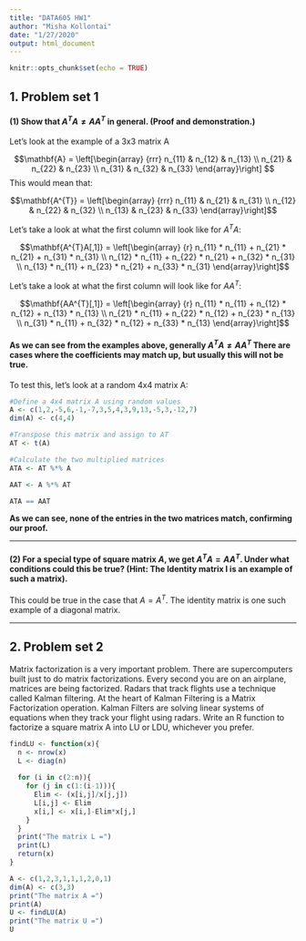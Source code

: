 ---
title: "DATA605 HW1"
author: "Misha Kollontai"
date: "1/27/2020"
output: html_document
---

```{r setup, include=FALSE}
knitr::opts_chunk$set(echo = TRUE)
```

## 1. Problem set 1

#### (1) Show that $A^{T}A \neq AA^{T}$ in general. (Proof and demonstration.)

Let's look at the example of a 3x3 matrix A

$$\mathbf{A} = \left[\begin{array}
{rrr}
n_{11} & n_{12} & n_{13} \\
n_{21} & n_{22} & n_{23} \\
n_{31} & n_{32} & n_{33}
\end{array}\right]
$$
This would mean that:

$$\mathbf{A^{T}} = \left[\begin{array}
{rrr}
n_{11} & n_{21} & n_{31} \\
n_{12} & n_{22} & n_{32} \\
n_{13} & n_{23} & n_{33}
\end{array}\right]$$

Let's take a look at what the first column will look like for $A^{T}A$:

$$\mathbf{A^{T}A[,1]} = \left[\begin{array}
{r}
n_{11} * n_{11} + n_{21} * n_{21} + n_{31} * n_{31} \\
n_{12} * n_{11} + n_{22} * n_{21} + n_{32} * n_{31} \\
n_{13} * n_{11} + n_{23} * n_{21} + n_{33} * n_{31}
\end{array}\right]$$

Let's take a look at what the first column will look like for $AA^{T}$:

$$\mathbf{AA^{T}[,1]} = \left[\begin{array}
{r}
n_{11} * n_{11} + n_{12} * n_{12} + n_{13} * n_{13} \\
n_{21} * n_{11} + n_{22} * n_{12} + n_{23} * n_{13} \\
n_{31} * n_{11} + n_{32} * n_{12} + n_{33} * n_{13}
\end{array}\right]$$

#### As we can see from the examples above, generally $A^{T}A \neq AA^{T}$ There are cases where the coefficients may match up, but usually this will not be true. 

To test this, let's look at a random 4x4 matrix A:

```{r test ATA_AAT}
#Define a 4x4 matrix A using random values
A <- c(1,2,-5,6,-1,-7,3,5,4,3,9,13,-5,3,-12,7)
dim(A) <- c(4,4)

#Transpose this matrix and assign to AT
AT <- t(A)

#Calculate the two multiplied matrices
ATA <- AT %*% A

AAT <- A %*% AT

ATA == AAT
```

**As we can see, none of the entries in the two matrices match, confirming our proof.**

---

#### (2) For a special type of square matrix $A$, we get $A^{T}A = AA^{T}$. Under what conditions could this be true? (Hint: The Identity matrix I is an example of such a matrix).

This could be true in the case that $A = A^{T}$. The identity matrix is one such example of a diagonal matrix.

---

## 2. Problem set 2

Matrix factorization is a very important problem. There are supercomputers built just to do matrix factorizations. Every second you are on an airplane, matrices are being factorized. Radars that track flights use a technique called Kalman filtering. At the heart of Kalman Filtering is a Matrix Factorization operation. Kalman Filters are solving linear systems of equations when they track your flight using radars. Write an R function to factorize a square matrix A into LU or LDU, whichever you prefer.

```{r Prob_2}

findLU <- function(x){
  n <- nrow(x)
  L <- diag(n)
  
  for (i in c(2:n)){
    for (j in c(1:(i-1))){
      Elim <- (x[i,j]/x[j,j])
      L[i,j] <- Elim
      x[i,] <- x[i,]-Elim*x[j,]
    }
  }
  print("The matrix L =")
  print(L)
  return(x)
}

A <- c(1,2,3,1,1,1,2,0,1)
dim(A) <- c(3,3)
print("The matrix A =")
print(A)
U <- findLU(A)
print("The matrix U =")
U

```